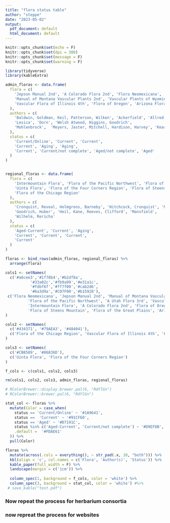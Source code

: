 ```yaml
---
title: "flora status table"
author: "steppe"
date: "2023-05-02"
output:
  pdf_document: default
  html_document: default
---
```


```r
knitr::opts_chunk$set(echo = F)
knitr::opts_chunk$set(dpi = 300) 
knitr::opts_chunk$set(message = F)
knitr::opts_chunk$set(warning = F)
```

```r
library(tidyverse)
library(kableExtra)
```

```r
admin_floras <- data.frame(
  flora = c(
    'Jepson Manual 2nd', 'A Colorado Flora 2nd', 'Flora Neomexicana',
    'Manual of Montana Vascular Plants 2nd', 'Vascular Plants of Wyoming', 'A Utah Flora 3rd', 
    'Vascular Flora of Illinois 4th', 'Flora of Oregon', 'Arizona Flora 2nd', 'Flora of Alaska'
  ),
  authors = c(
    'Baldwin, Goldman, Keil, Patterson, Wilken', 'Ackerfield', 'Allred', 
    'Lesica', 'Dorn', 'Welsh Atwood, Higgins, Goodrich', 
    'Mohlenbrock',  'Meyers, Jaster, Mitchell, Hardison, Harvey', 'Kearney, Peebles', 'Anderson, Welsh'
  ),
  status = c(
    'Current/Online', 'Current', 'Current', 
    'Current', 'Aging', 'Aging', 
    'Current', 'Current/not complete', 'Aged/not complete', 'Aged'
  )
) 


regional_floras <- data.frame(
  flora = c(
    'Intermountain Flora', 'Flora of the Pacific Northwest', 'Flora of the Great Plains', 
    'Uinta Flora', 'Flora of the Four Corners Region', 'Flora of Steens Mountain', 
    'Flora of the Chicago Region'
  ),
  authors = c(
    'Cronquist, Reveal, Holmgrens, Barneby', 'Hitchcock, Cronquist', 'Many',
    'Goodrich, Huber', 'Heil, Kane, Reeves, Clifford', 'Mansfield', 
    'Wilhelm, Rericha'
  ), 
  status = c(
    'Aged-Current', 'Current', 'Aging', 
    'Current', 'Current', 'Current', 
    'Current'
  )
)

floras <- bind_rows(admin_floras, regional_floras) %>% 
  arrange(flora)

cols1 <- setNames(
  c('#a6cee3','#1f78b4','#b2df8a',
           '#33a02c','#fb9a99','#e31a1c',
           '#fdbf6f','#ff7f00','#cab2d6',
           '#6a3d9a','#C07F00','#b15928'),
 c('Flora Neomexicana', 'Jepson Manual 2nd', 'Manual of Montana Vascular Plants 2nd', 
          'Flora of the Pacific Northwest', 'A Utah Flora 3rd', 'Vascular Plants of Wyoming', 
          'Intermountain Flora', 'A Colorado Flora 2nd', 'Flora of Oregon',
          'Flora of Steens Mountain', 'Flora of the Great Plains', 'Arizona Flora 2nd')
)

cols2 <- setNames(
  c('#434371', '#79AEA3', '#484041'), 
  c('Flora of the Chicago Region', 'Vascular Flora of Illinois 4th', 'Flora of Alaska')
)

cols3 <- setNames(
  c('#CB8589', '#86836D'), 
  c('Uinta Flora', 'Flora of the Four Corners Region')
)

f_cols <- c(cols1, cols2, cols3)

rm(cols1, cols2, cols3, admin_floras, regional_floras)
```

```r
# RColorBrewer::display.brewer.pal(6, "RdYlGn")
# RColorBrewer::brewer.pal(6, "RdYlGn")

stat_col <- floras %>% 
  mutate(Color = case_when(
    status == 'Current/Online' ~ '#1A9641', 
    status ==  'Current' ~ '#91CF60', 
    status == 'Aged' ~ '#D7191C',
    status %in% c('Aged-Current', 'Current/not complete') ~ '#D9EF8B', 
    .default =  '#FDAE61'
  )) %>% 
  pull(Color)

```

\newpage 

```r

floras %>%
  mutate(across(.cols = everything(), ~ str_pad(.x, 10, "both"))) %>% 
  kbl(align = 'c', col.names = c('Flora', 'Author(s)', 'Status')) %>% 
  kable_paper(full_width = F) %>% 
  landscape(margin = c('1cm')) %>% 
  
  column_spec(1, background = f_cols, color = 'white') %>% 
  column_spec(3, background = stat_col, color = 'white') #%>% 
 # save_kable("test.pdf")

```




### Now repeat the process for herbarium consortia





### now repreat the process for websites
